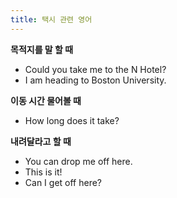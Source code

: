 ```yaml
---
title: 택시 관련 영어
---
```


**목적지를 말 할 때**

- Could you take me to the N Hotel?
- I am heading to Boston University.

**이동 시간 물어볼 때**

- How long does it take?

**내려달라고 할 때**

- You can drop me off here.
- This is it!
- Can I get off here?
